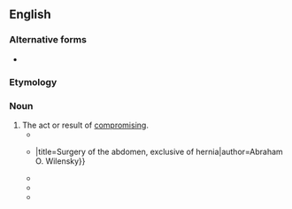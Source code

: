==English==

===Alternative forms===
* {{l|en|compromization}}

===Etymology===
{{suffix|en|compromise|ation}}

===Noun===
{{en-noun|~}}

# The act or result of [[compromise|compromising]].
#* {{quote-book|en|title=The Abdominal and pelvic brain|page=151|author=Byron Robinson|year=1907|passage=The advance of malignant disease in the organs adjacent to the pelvic brain is so profound in its traumatism and '''compromisation''' of structure and function that practically paresis, paralysis or death of its structure and function rapidly ensues.}}
#* {{quote-journal|en|journal=Progressive Medicine|volume=2|page=81|date=June 1920|passage=The opening of the glandular abscess, or the removal of the offending gland, is frequently accompanied by some '''compromization''' of the blood supply {{...}}|title=Surgery of the abdomen, exclusive of  hernia|author=Abraham O. Wilensky}}
#* {{quote-journal|en|magazine=Technocracy Digest|issue=146-161|page=20|year=1952|passage=This policy is at best being maintained with only superficial aspects of success and through a constant series of '''compromisations''' and acts of expediency.}}
#* {{quote-book|en|title=Public key cryptography: cryptographic significance of the knapsack problem : plus exercises and solutions|author=Luke J. O'Connor, Jennifer Seberry|year=1988|passage=Perfect systems resist inversion through ignorance while imperfect systems are based on the belief that '''compromisation''' is beyond the economic means of  any interloper.}}
#* {{quote-book|en|title=Exploiting the Knowledge Economy: Issues, Applications and Case Studies, Part 1|author=Paul Cunningham, Miriam Cunningham|year=2008|passage=If cryptographic algorithm was compromised it may happens that all of digitally signed documents created before '''compromization''' will not be trusted since falsified document which has the same hash value may be created.}}